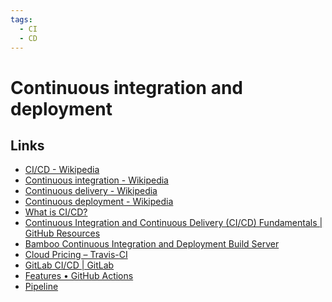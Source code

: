 ```yaml
---
tags:
  - CI
  - CD
---
```


# Continuous integration and deployment

## Links

- [CI/CD - Wikipedia](https://en.wikipedia.org/wiki/CI/CD)
- [Continuous integration - Wikipedia](https://en.wikipedia.org/wiki/Continuous_integration)
- [Continuous delivery - Wikipedia](https://en.wikipedia.org/wiki/Continuous_delivery)
- [Continuous deployment - Wikipedia](https://en.wikipedia.org/wiki/Continuous_deployment)
- [What is CI/CD?](https://www.redhat.com/en/topics/devops/what-is-ci-cd)
- [Continuous Integration and Continuous Delivery (CI/CD) Fundamentals | GitHub Resources](https://resources.github.com/ci-cd/)
- [Bamboo Continuous Integration and Deployment Build Server](https://www.atlassian.com/software/bamboo)
- [Cloud Pricing – Travis-CI](https://www.travis-ci.com/pricing-cloud)
- [GitLab CI/CD | GitLab](https://docs.gitlab.com/ee/ci/)
- [Features • GitHub Actions](https://github.com/features/actions)
- [Pipeline](https://www.jenkins.io/doc/book/pipeline/)
